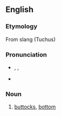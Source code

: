 ==English==

===Etymology===
From {{etyl|yi}} slang (Tuchus)

===Pronunciation===
* {{enPR|to͝oshʹ-i}}, {{IPA|/ˈtʊʃi/}}, {{SAMPA|/tUSi/}}
* {{Rhymes|ʊʃi}}

===Noun===
{{en-noun}}

# {{context|baby talk}} [[buttocks]], [[bottom]]